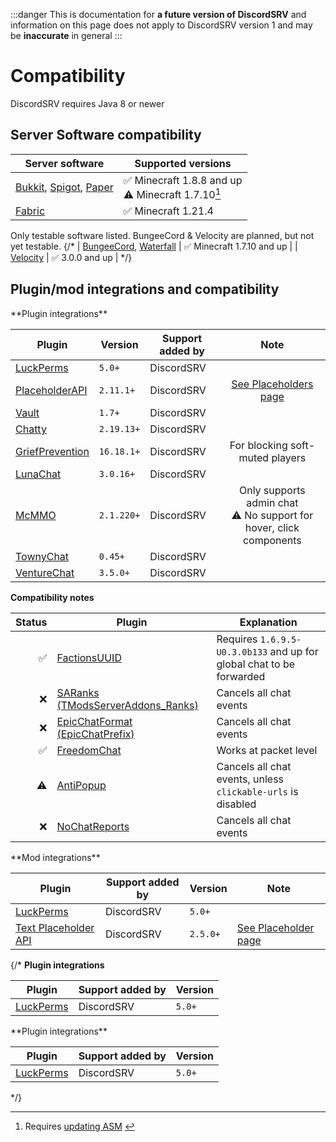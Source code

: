 
:::danger
This is documentation for **a future version of DiscordSRV** and information on this page does not apply to DiscordSRV version 1 and may be **inaccurate** in general
:::

# Compatibility

DiscordSRV requires Java 8 or newer

## Server Software compatibility

| Server software             | Supported versions                                   |
|-----------------------------|------------------------------------------------------|
| [Bukkit], [Spigot], [Paper] | ✅ Minecraft 1.8.8 and up<br/>⚠️ Minecraft 1.7.10[^1] |
| [Fabric]                    | ✅ Minecraft 1.21.4                                   |

Only testable software listed. BungeeCord & Velocity are planned, but not yet testable.
{/*
| [BungeeCord], [Waterfall]   | ✅ Minecraft 1.7.10 and up                            |
| [Velocity]                  | ✅ 3.0.0 and up                                       |
*/}

[^1]: Requires [updating ASM](#) <!-- TODO: fix anchor (faq#asm-update) -->

## Plugin/mod integrations and compatibility

<Tabs>

<TabItem value='bukkit' label='Bukkit, Spigot, Paper'>
**Plugin integrations**

| Plugin | Version | Support added by |                                  Note                                  |
| --- | --- | --- |:----------------------------------------------------------------------:|
| [LuckPerms] | `5.0+` | DiscordSRV |                                                                        |
| [PlaceholderAPI] | `2.11.1+` | DiscordSRV | [See Placeholders page](placeholders#bukkit-placeholderapi)                                                                       |
| [Vault] | `1.7+` | DiscordSRV |                                                                        |
| [Chatty] | `2.19.13+` | DiscordSRV |                                                                        |
| [GriefPrevention] | `16.18.1+` | DiscordSRV |                    For blocking soft-muted players                     |
| [LunaChat] | `3.0.16+` | DiscordSRV |                                                                        |
| [McMMO] | `2.1.220+` | DiscordSRV | Only supports admin chat<br/>⚠️ No support for hover, click components |
| [TownyChat] | `0.45+` | DiscordSRV |                                                                        |
| [VentureChat] | `3.5.0+` | DiscordSRV |                                                                        |

**Compatibility notes**

| Status | Plugin | Explanation |
|--:|-----------------------------------|---------------------------------------------------------------------|
| ✅ | [FactionsUUID]                    | Requires `1.6.9.5-U0.3.0b133` and up for global chat to be forwarded |
| ❌ | [SARanks (TModsServerAddons_Ranks)] | Cancels all chat events |
| ❌ | [EpicChatFormat (EpicChatPrefix)] | Cancels all chat events |
| ✅ | [FreedomChat]                     | Works at packet level |
| ⚠️ | [AntiPopup]                      | Cancels all chat events, unless `clickable-urls` is disabled |
| ❌ | [NoChatReports]                   | Cancels all chat events |
</TabItem>

<TabItem value='fabric' label='Fabric'>
**Mod integrations**

| Plugin | Support added by | Version | Note |
|---|---|---|---|
| [LuckPerms] | DiscordSRV | `5.0+` | |
| [Text Placeholder API] | DiscordSRV | `2.5.0+` | [See Placeholder page](placeholders#fabric-text-placeholder-api) |
</TabItem>

{/*
<TabItem value='bungee' label='BungeeCord, Waterfall'>
**Plugin integrations**

| Plugin | Support added by | Version |
|---|---|---|
| [LuckPerms] | DiscordSRV | `5.0+` |
</TabItem>

<TabItem value='velocity' label='Velocity'>
**Plugin integrations**

| Plugin | Support added by | Version |
|---|---|---|
| [LuckPerms] | DiscordSRV | `5.0+` |
</TabItem>
*/}

</Tabs>

[Bukkit]: https://dev.bukkit.org/
[Spigot]: https://www.spigotmc.org/
[Paper]: https://papermc.io/
[Fabric]: https://fabricmc.net/
[BungeeCord]: https://github.com/SpigotMC/BungeeCord/
[Waterfall]: https://github.com/PaperMC/Waterfall/
[Velocity]: https://github.com/PaperMC/Velocity/

[LuckPerms]: https://luckperms.net/
[PlaceholderAPI]: https://placeholderapi.com/
[Vault]: https://www.spigotmc.org/resources/34315/
[Chatty]: https://www.spigotmc.org/resources/59411/
[GriefPrevention]: https://modrinth.com/plugin/griefprevention/
[LunaChat]: https://github.com/ucchyocean/LunaChat/
[McMMO]: https://www.spigotmc.org/resources/64348/
[TownyChat]: https://www.spigotmc.org/resources/72694/
[VentureChat]: https://www.spigotmc.org/resources/771/
[FactionsUUID]: https://www.spigotmc.org/resources/1035/
[SARanks (TModsServerAddons_Ranks)]: https://www.spigotmc.org/resources/72349/
[EpicChatFormat (EpicChatPrefix)]: https://www.spigotmc.org/resources/56996/
[FreedomChat]: https://modrinth.com/plugin/freedomchat/
[AntiPopup]: https://modrinth.com/plugin/antipopup/
[NoChatReports]: https://www.spigotmc.org/resources/102931/
[Text Placeholder API]: https://modrinth.com/mod/placeholder-api
